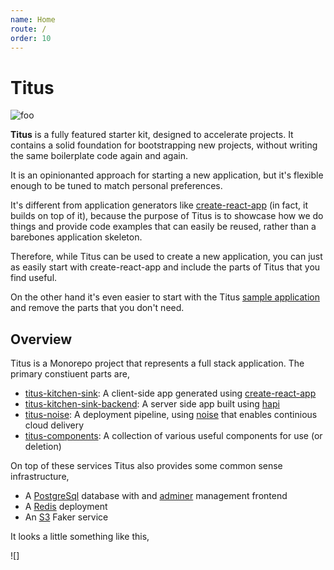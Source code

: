 ```yaml
---
name: Home
route: /
order: 10
---
```


# Titus

![foo](/public/diagram-b.svg)

**Titus** is a fully featured starter kit, designed to accelerate projects. It contains a solid foundation for bootstrapping new projects, without writing the same boilerplate code again and again.

It is an opinionanted approach for starting a new application, but it's flexible enough to be tuned to match personal preferences.

It's different from application generators like [create-react-app]() (in fact, it builds on top of it), because the purpose of Titus is to showcase how we do things and provide code examples that can easily be reused, rather than a barebones application skeleton.

Therefore, while Titus can be used to create a new application, you can just as easily start with create-react-app and include the parts of Titus that you find useful.

On the other hand it's even easier to start with the Titus [sample application](/kitchen-sink) and remove the parts that you don't need.

## Overview
Titus is a Monorepo project that represents a full stack application. The primary constiuent parts are,

- [titus-kitchen-sink](): A client-side app generated using [create-react-app]()
- [titus-kitchen-sink-backend](): A server side app built using [hapi]()
- [titus-noise](): A deployment pipeline, using [noise]() that enables continious cloud delivery
- [titus-components](): A collection of various useful components for use (or deletion)

On top of these services Titus also provides some common sense infrastructure,

- A [PostgreSql]() database with and [adminer]() management frontend
- A [Redis]() deployment
- An [S3]() Faker service

It looks a little something like this,

![]
